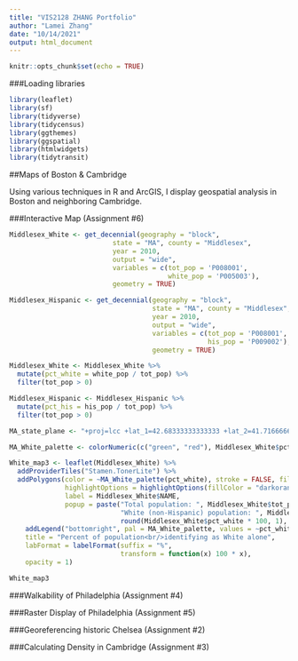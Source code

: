 ```yaml
---
title: "VIS2128 ZHANG Portfolio"
author: "Lamei Zhang"
date: "10/14/2021"
output: html_document
---
```


```r
knitr::opts_chunk$set(echo = TRUE)
```

###Loading libraries

```r
library(leaflet)
library(sf)
library(tidyverse)
library(tidycensus)
library(ggthemes)
library(ggspatial)
library(htmlwidgets)
library(tidytransit)
```


##Maps of Boston & Cambridge

Using various techniques in R and ArcGIS, I display geospatial analysis in Boston and neighboring Cambridge.

###Interactive Map (Assignment #6)

```r
Middlesex_White <- get_decennial(geography = "block",
                          state = "MA", county = "Middlesex",
                          year = 2010,
                          output = "wide",
                          variables = c(tot_pop = 'P008001',
                                        white_pop = 'P005003'),
                          geometry = TRUE)

Middlesex_Hispanic <- get_decennial(geography = "block",
                                    state = "MA", county = "Middlesex",
                                    year = 2010,
                                    output = "wide",
                                    variables = c(tot_pop = 'P008001',
                                                  his_pop = 'P009002'),
                                    geometry = TRUE)
```

```r
Middlesex_White <- Middlesex_White %>%
  mutate(pct_white = white_pop / tot_pop) %>%
  filter(tot_pop > 0)

Middlesex_Hispanic <- Middlesex_Hispanic %>%
  mutate(pct_his = his_pop / tot_pop) %>%
  filter(tot_pop > 0)

```

```r
MA_state_plane <- "+proj=lcc +lat_1=42.68333333333333 +lat_2=41.71666666666667 +lat_0=41 +lon_0=-71.5 +x_0=200000.0001016002 +y_0=750000 +ellps=GRS80 +datum=NAD83 +to_meter=0.3048006096012192 +no_defs"
```

```r

MA_White_palette <- colorNumeric(c("green", "red"), Middlesex_White$pct_white)

White_map3 <- leaflet(Middlesex_White) %>%
  addProviderTiles("Stamen.TonerLite") %>%
  addPolygons(color = ~MA_White_palette(pct_white), stroke = FALSE, fillOpacity = 0.7,
              highlightOptions = highlightOptions(fillColor = "darkorange", fillOpacity = 0.9),
              label = Middlesex_White$NAME,
              popup = paste("Total population: ", Middlesex_White$tot_pop, "<br/>",
                            "White (non-Hispanic) population: ", Middlesex_White$bl_pop, " (", 
                            round(Middlesex_White$pct_white * 100, 1), "%)", sep = "")) %>%
    addLegend("bottomright", pal = MA_White_palette, values = ~pct_white,
    title = "Percent of population<br/>identifying as White alone",
    labFormat = labelFormat(suffix = "%",
                            transform = function(x) 100 * x),
    opacity = 1)

White_map3

```

###Walkability of Philadelphia (Assignment #4)




###Raster Display of Philadelphia (Assignment #5)




###Georeferencing historic Chelsea (Assignment #2)




###Calculating Density in Cambridge (Assignment #3)

